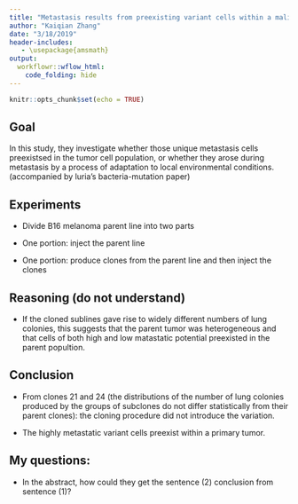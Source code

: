 ```yaml
---
title: "Metastasis results from preexisting variant cells within a malignant tumor"
author: "Kaiqian Zhang"
date: "3/18/2019"
header-includes:
   - \usepackage{amsmath}
output: 
  workflowr::wflow_html:
    code_folding: hide
---
```



```r
knitr::opts_chunk$set(echo = TRUE)
```

## Goal

In this study, they investigate whether those unique metastasis cells preexistsed in the tumor cell population, or whether they arose during metastasis by a process of adaptation to local environmental conditions. (accompanied by luria's bacteria-mutation paper)

## Experiments

* Divide B16 melanoma parent line into two parts

* One portion: inject the parent line

* One portion: produce clones from the parent line and then inject the clones

## Reasoning (do not understand)

* If the cloned sublines gave rise to widely different numbers of lung colonies, this suggests that the parent tumor was heterogeneous and that cells of both high and low matastatic potential preexisted in the parent popultion.

## Conclusion

* From clones 21 and 24 (the distributions of the number of lung colonies produced by the groups of subclones do not differ statistically from their parent clones): the cloning procedure did not introduce the variation.

* The highly metastatic variant cells preexist within a primary tumor.

## My questions:

* In the abstract, how could they get the sentence (2) conclusion from sentence (1)?
